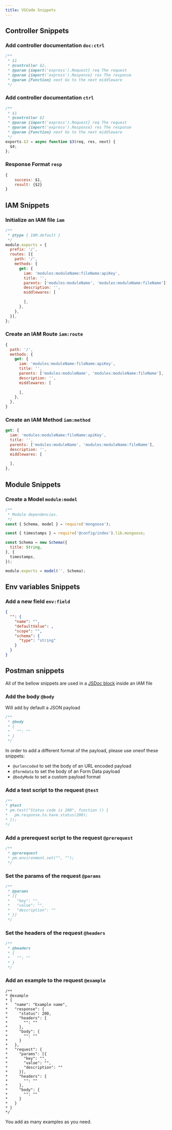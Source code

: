 ---
title: VSCode Snippets
---

## Controller Snippets

### Add controller documentation `doc:ctrl`

```javascript lineNumbers=true
/**
 * $1
 * @controller $2,
 * @param {import('express').Request} req The request
 * @param {import('express').Response} res The response
 * @param {Function} next Go to the next middleware
 */
```

### Add controller documentation `ctrl`

```javascript lineNumbers=true
/**
 * $1
 * @controller $2
 * @param {import('express').Request} req The request
 * @param {import('express').Response} res The response
 * @param {Function} next Go to the next middleware
 */
exports.$3 = async function $3(req, res, next) {
  $4;
};
```

### Response Format `resp`

```javascript lineNumbers=true
{
    success: $1,
    result: {$2}
}
```

## IAM Snippets

### Initialize an IAM file `iam`

```javascript lineNumbers=true
/**
 * @type { IAM.default }
 */
module.exports = {
  prefix: '/',
  routes: [{
    path: '/',
    methods: {
      get: {
        iam: 'modules:moduleName:fileName:apiKey',
        title: '',
        parents: ['modules:moduleName', 'modules:moduleName:fileName'],
        description: '',
        middlewares: [
          
        ],
      },
    },
  }],
};
```

### Create an IAM Route `iam:route`

```javascript lineNumbers=true
{
  path: '/',
  methods: {
    get: {
      iam: 'modules:moduleName:fileName:apiKey',
      title: '',
      parents: ['modules:moduleName', 'modules:moduleName:fileName'],
      description: '',
      middlewares: [
        
      ],
    },
  },
}
```

### Create an IAM Method `iam:method`

```javascript lineNumbers=true
get: {
  iam: 'modules:moduleName:fileName:apiKey',
  title: '',
  parents: ['modules:moduleName', 'modules:moduleName:fileName'],
  description: '',
  middlewares: [
    
  ],
},
```

## Module Snippets

### Create a Model `module:model`

```javascript lineNumbers=true
/**
 * Module dependencies.
 */
const { Schema, model } = require('mongoose');

const { timestamps } = require('@config/index').lib.mongoose;

const Schema = new Schema({
  title: String,
}, {
  timestamps,
});

module.exports = model('', Schema);
```

## Env variables Snippets

### Add a new field `env:field`

```json lineNumbers=true
{
  "": {
    "name": "",
    "defaultValue": ,
    "scope": "",
    "schema": {
      "type": "string"
    }
  }
}
```

## Postman snippets

All of the bellow snippets are used in a [JSDoc block](https://jsdoc.app/about-getting-started.html#adding-documentation-comments-to-your-code) inside an IAM file

### Add the body `@body`

Will add by default a JSON payload

```javascript lineNumbers=true
/**
 * @body
 * {
 *   "": ""
 * }
 */
```

In order to add a different format of the payload, please use oneof these snippets:

- `@urlencoded` to set the body of an URL encoded payload
- `@formdata` to set the body of an Form Data payload
- `@bodyMode` to set a custom payload format

### Add a test script to the request `@test`

```javascript lineNumbers=true
/**
* @test
* pm.test("Status code is 200", function () {
*   pm.response.to.have.status(200);
* });
*/
```

### Add a prerequest script to the request `@prerequest`

```javascript lineNumbers=true
/**
 * @prerequest
 * pm.environment.set("", "");
 */
```

### Set the params of the request `@params`

```javascript lineNumbers=true
/**
 * @params
 * [{
 *   "key": "",
 *   "value": "",
 *   "description": ""
 * }]
 */
```

### Set the headers of the request `@headers`

```javascript lineNumbers=true
/**
 * @headers
 * {
 *   "": ""
 * }
 */
```

### Add an example to the request `@example`

```
/**
* @example
* {
*   "name": "Example name",
*   "response": {
*     "status": 200,
*     "headers": {
*       "": ""
*     },
*     "body": {
*       "": ""
*     }
*   },
*   "request": {
*     "params": [{
*       "key": "",
*       "value": "",
*       "description": ""
*     }],
*     "headers": {
*       "": ""
*     },
*     "body": {
*       "": ""
*     }
*   }
* }
*/
```

You add as many examples as you need.
